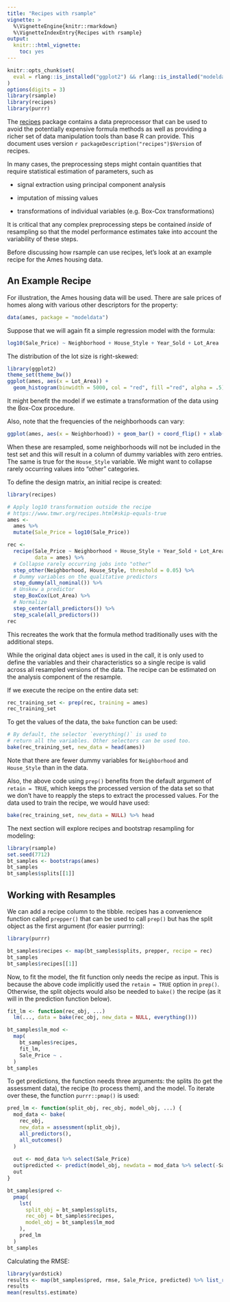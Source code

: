```yaml
---
title: "Recipes with rsample"
vignette: >
  %\VignetteEngine{knitr::rmarkdown}
  %\VignetteIndexEntry{Recipes with rsample}
output:
  knitr:::html_vignette:
    toc: yes
---
```


```r
knitr::opts_chunk$set(
  eval = rlang::is_installed("ggplot2") && rlang::is_installed("modeldata")
)
options(digits = 3)
library(rsample)
library(recipes)
library(purrr)
```

The [recipes](https://recipes.tidymodels.org/) package contains a data preprocessor that can be used to avoid the potentially expensive formula methods as well as providing a richer set of data manipulation tools than base R can provide. This document uses version `r packageDescription("recipes")$Version` of recipes. 

In many cases, the preprocessing steps might contain quantities that require statistical estimation of parameters, such as

* signal extraction using principal component analysis

* imputation of missing values

* transformations of individual variables (e.g. Box-Cox transformations)

It is critical that any complex preprocessing steps be contained _inside_ of resampling so that the model performance estimates take into account the variability of these steps. 

Before discussing how rsample can use recipes, let's look at an example recipe for the Ames housing data. 

## An Example Recipe

For illustration, the Ames housing data will be used. There are sale prices of homes along with various other descriptors for the property:

```r
data(ames, package = "modeldata")
```

Suppose that we will again fit a simple regression model with the formula:

```r
log10(Sale_Price) ~ Neighborhood + House_Style + Year_Sold + Lot_Area
```

The distribution of the lot size is right-skewed:

```r
library(ggplot2)
theme_set(theme_bw())
ggplot(ames, aes(x = Lot_Area)) + 
  geom_histogram(binwidth = 5000, col = "red", fill ="red", alpha = .5)
```

It might benefit the model if we estimate a transformation of the data using the Box-Cox procedure. 

Also, note that the frequencies of the neighborhoods can vary:

```r
ggplot(ames, aes(x = Neighborhood)) + geom_bar() + coord_flip() + xlab("")
```

When these are resampled, some neighborhoods will not be included in the test set and this will result in a column of dummy variables with zero entries. The same is true for the `House_Style` variable. We might want to collapse rarely occurring values into "other" categories. 

To define the design matrix, an initial recipe is created: 

```r
library(recipes)

# Apply log10 transformation outside the recipe
# https://www.tmwr.org/recipes.html#skip-equals-true
ames <-
  ames %>%
  mutate(Sale_Price = log10(Sale_Price))

rec <- 
  recipe(Sale_Price ~ Neighborhood + House_Style + Year_Sold + Lot_Area, 
         data = ames) %>%
  # Collapse rarely occurring jobs into "other"
  step_other(Neighborhood, House_Style, threshold = 0.05) %>%
  # Dummy variables on the qualitative predictors
  step_dummy(all_nominal()) %>%
  # Unskew a predictor
  step_BoxCox(Lot_Area) %>%
  # Normalize
  step_center(all_predictors()) %>%
  step_scale(all_predictors()) 
rec
```
This recreates the work that the formula method traditionally uses with the additional steps. 

While the original data object `ames` is used in the call, it is only used to define the variables and their characteristics so a single recipe is valid across all resampled versions of the data. The recipe can be estimated on the analysis component of the resample. 

If we execute the recipe on the entire data set:

```r
rec_training_set <- prep(rec, training = ames)
rec_training_set
```
To get the values of the data, the `bake` function can be used: 

```r
# By default, the selector `everything()` is used to 
# return all the variables. Other selectors can be used too. 
bake(rec_training_set, new_data = head(ames))
```
Note that there are fewer dummy variables for `Neighborhood` and `House_Style` than in the data. 

Also, the above code using `prep()` benefits from the default argument of `retain = TRUE`, which keeps the processed version of the data set so that we don't have to reapply the steps to extract the processed values. For the data used to train the recipe, we would have used:

```r
bake(rec_training_set, new_data = NULL) %>% head
```

The next section will explore recipes and bootstrap resampling for modeling:

```r
library(rsample)
set.seed(7712)
bt_samples <- bootstraps(ames)
bt_samples
bt_samples$splits[[1]]
```

## Working with Resamples

We can add a recipe column to the tibble. recipes has a convenience function called `prepper()` that can be used to call `prep()` but has the split object as the first argument (for easier purrring):

```r
library(purrr)

bt_samples$recipes <- map(bt_samples$splits, prepper, recipe = rec)
bt_samples
bt_samples$recipes[[1]]
```

Now, to fit the model, the fit function only needs the recipe as input. This is because the above code implicitly used the `retain = TRUE` option in `prep()`. Otherwise, the split objects would also be needed to `bake()` the recipe (as it will in the prediction function below). 

```r
fit_lm <- function(rec_obj, ...) 
  lm(..., data = bake(rec_obj, new_data = NULL, everything()))

bt_samples$lm_mod <- 
  map(
    bt_samples$recipes, 
    fit_lm, 
    Sale_Price ~ .
  )
bt_samples
```

To get predictions, the function needs three arguments: the splits (to get the assessment data), the recipe (to process them), and the model. To iterate over these, the function `purrr::pmap()` is used: 

```r
pred_lm <- function(split_obj, rec_obj, model_obj, ...) {
  mod_data <- bake(
    rec_obj, 
    new_data = assessment(split_obj),
    all_predictors(),
    all_outcomes()
  ) 
  
  out <- mod_data %>% select(Sale_Price)
  out$predicted <- predict(model_obj, newdata = mod_data %>% select(-Sale_Price))
  out
}

bt_samples$pred <- 
  pmap(
    lst(
      split_obj = bt_samples$splits, 
      rec_obj = bt_samples$recipes, 
      model_obj = bt_samples$lm_mod
    ),
    pred_lm 
  )
bt_samples
```

Calculating the RMSE:

```r
library(yardstick)
results <- map(bt_samples$pred, rmse, Sale_Price, predicted) %>% list_rbind()
results
mean(results$.estimate)
```

